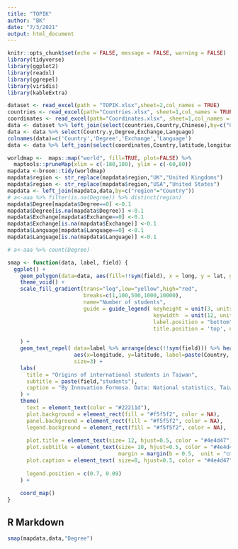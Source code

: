 ```yaml
---
title: "TOPIK"
author: "BK"
date: "7/3/2021"
output: html_document
---
```


```r
knitr::opts_chunk$set(echo = FALSE, message = FALSE, warning = FALSE)
library(tidyverse)
library(ggplot2)
library(readxl)
library(ggrepel)
library(viridis)
library(kableExtra)

dataset <- read_excel(path = "TOPIK.xlsx",sheet=2,col_names = TRUE)
countries <- read_excel(path="Countries.xlsx", sheet=1,col_names = TRUE)
coordinates <- read_excel(path="Coordinates.xlsx", sheet=1,col_names = TRUE)
data <- dataset %>% left_join(select(countries,Country,Chinese),by=c("Country"="Chinese"))
data <- data %>% select(Country.y,Degree,Exchange,Language)
colnames(data)=c('Country','Degree','Exchange','Language')
data <- data %>% left_join(select(coordinates,Country,latitude,longitude),coordinates,by='Country')

worldmap <-  maps::map("world", fill=TRUE, plot=FALSE) %>%
  maptools::pruneMap(xlim = c(-180,180), ylim = c(-60,80))
mapdata <-broom::tidy(worldmap)
mapdata$region <- str_replace(mapdata$region,"UK","United Kingdoms")
mapdata$region <- str_replace(mapdata$region,"USA","United States")
mapdata <- left_join(mapdata,data,by=c("region"="Country"))
# a<-aaa %>% filter(is.na(Degree)) %>% distinct(region)
mapdata$Degree[mapdata$Degree==0] <-0.1
mapdata$Degree[is.na(mapdata$Degree)] <-0.1
mapdata$Exchange[mapdata$Exchange==0] <-0.1
mapdata$Exchange[is.na(mapdata$Exchange)] <-0.1
mapdata$Language[mapdata$Language==0] <-0.1
mapdata$Language[is.na(mapdata$Language)] <-0.1

# a<-aaa %>% count(Degree)

smap <- function(data, label, field) {
  ggplot() +
    geom_polygon(data=data, aes(fill=!!sym(field), x = long, y = lat, group = group),color="grey",size=0.1) +
    theme_void() +
    scale_fill_gradient(trans="log",low="yellow",high="red",
                        breaks=c(1,100,500,1000,10000),
                        name="Number of students",
                        guide = guide_legend( keyheight = unit(3, units = "mm"),
                                              keywidth  = unit(12, units = "mm"),
                                              label.position = "bottom",
                                              title.position = 'top', nrow=1)
                        
    ) +
    geom_text_repel( data=label %>% arrange(desc(!!sym(field))) %>% head(16),
                     aes(x=longitude, y=latitude, label=paste(Country,!!sym(field))),
                     size=3) +
    labs(
      title = "Origins of international students in Taiwan",
      subtitle = paste(field,"students"),
      caption = "By Innovation Formosa. Data: National statistics, Taiwan"
    ) +
    theme(
      text = element_text(color = "#22211d"),
      plot.background = element_rect(fill = "#f5f5f2", color = NA),
      panel.background = element_rect(fill = "#f5f5f2", color = NA),
      legend.background = element_rect(fill = "#f5f5f2", color = NA),
      
      plot.title = element_text(size= 12, hjust=0.5, color = "#4e4d47"),
      plot.subtitle = element_text(size= 10, hjust=0.5, color = "#4e4d47",
                                   margin = margin(b = 0.5,  unit = "cm")),
      plot.caption = element_text( size=8, hjust=0.5, color = "#4e4d47"),
      
      legend.position = c(0.7, 0.09)
    ) +
    
    coord_map()
}
```

## R Markdown
```r
smap(mapdata,data,"Degree")
```
